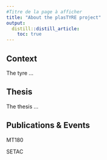 ---
#Titre de la page à afficher
title: "About the plasTYRE project"
output:
  distill::distill_article:
    toc: true
---

## Context

The tyre ...

## Thesis

The thesis ...

## Publications & Events

MT180

SETAC
